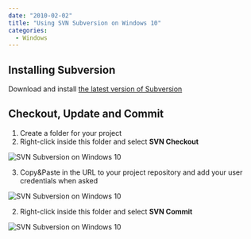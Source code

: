 ```yaml
---
date: "2010-02-02"
title: "Using SVN Subversion on Windows 10"
categories:
  - Windows
---
```



## Installing Subversion

Download and install [the latest version of Subversion](tortoisesvn.net/downloads.html)


## Checkout, Update and Commit

1. Create a folder for your project
2. Right-click inside this folder and select __SVN Checkout__


![SVN Subversion on Windows 10](./SVN_Subversion_01.png)


3. Copy&Paste in the URL to your project repository and add your user credentials when asked


![SVN Subversion on Windows 10](./SVN_Subversion_02.png)



2. Right-click inside this folder and select __SVN Commit__


![SVN Subversion on Windows 10](./SVN_Subversion_03.png)
